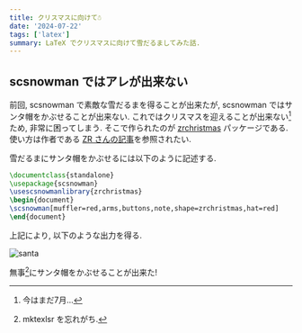 ```yaml
---
title: クリスマスに向けて☃
date: '2024-07-22'
tags: ['latex']
summary: LaTeX でクリスマスに向けて雪だるましてみた話.
---
```


## scsnowman ではアレが出来ない

前回, scsnowman で素敵な雪だるまを得ることが出来たが, scsnowman ではサンタ帽をかぶせることが出来ない. 
これではクリスマスを迎えることが出来ない[^1]ため, 非常に困ってしまう. 
そこで作られたのが <a href="https://github.com/zr-tex8r/SC-tools/blob/master/scsnowman-lib/scsnowman-zrchristmas.def">zrchristmas</a> パッケージである. 
使い方は作者である <a href="https://zrbabbler.hatenablog.com/entry/2021/12/28/235528">ZR さんの記事</a>を参照されたい. 

雪だるまにサンタ帽をかぶせるには以下のように記述する.

```latex
\documentclass{standalone}
\usepackage{scsnowman}
\usescsnowmanlibrary{zrchristmas}
\begin{document}
\scsnowman[muffler=red,arms,buttons,note,shape=zrchristmas,hat=red]
\end{document}
```

上記により, 以下のような出力を得る.

![santa](/static/images/latex/santa.png)

無事[^2]にサンタ帽をかぶせることが出来た!

[^1]: 今はまだ7月...
[^2]: mktexlsr を忘れがち.